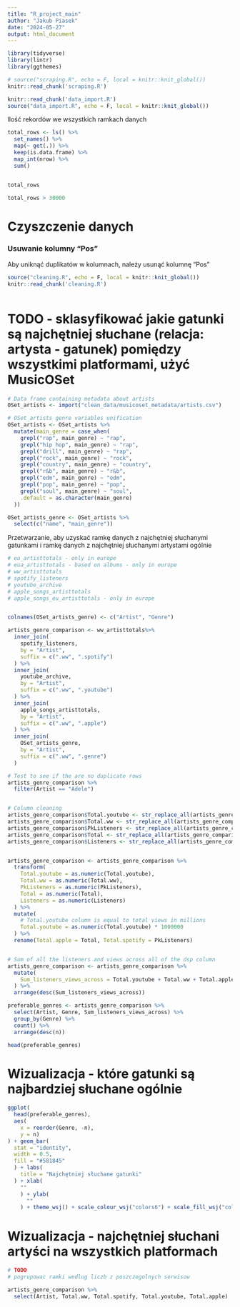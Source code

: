 ```yaml
---
title: "R_project_main"
author: "Jakub Piasek"
date: "2024-05-27"
output: html_document
---
```



```r
library(tidyverse)
library(lintr)
library(ggthemes)

# source("scraping.R", echo = F, local = knitr::knit_global())
knitr::read_chunk('scraping.R')
```

<!--
```r

```
-->

<!--
```r
knitr::read_chunk('data_export.R')
source("data_export.R", echo = F, local = knitr::knit_global())
```
-->

```r
knitr::read_chunk('data_import.R')
source("data_import.R", echo = F, local = knitr::knit_global())
```


Ilość rekordów we wszystkich ramkach danych

```r
total_rows <- ls() %>%
  set_names() %>%
  map(~ get(.)) %>%
  keep(is.data.frame) %>%
  map_int(nrow) %>%
  sum()


total_rows

total_rows > 30000
```

# Czyszczenie danych

### Usuwanie kolumny "Pos"
Aby uniknąć duplikatów w kolumnach, należy usunąć kolumnę "Pos"

```r
source("cleaning.R", echo = F, local = knitr::knit_global())
knitr::read_chunk('cleaning.R')
```

```r

```


# TODO - sklasyfikować jakie gatunki są najchętniej słuchane (relacja: artysta - gatunek) pomiędzy wszystkimi platformami, użyć MusicOSet

```r
# Data frame containing metadata about artists
OSet_artists <- import("clean_data/musicoset_metadata/artists.csv")

# OSet_artists genre variables unification
OSet_artists <- OSet_artists %>%
  mutate(main_genre = case_when(
    grepl("rap", main_genre) ~ "rap",
    grepl("hip hop", main_genre) ~ "rap",
    grepl("drill", main_genre) ~ "rap",
    grepl("rock", main_genre) ~ "rock",
    grepl("country", main_genre) ~ "country",
    grepl("r&b", main_genre) ~ "r&b",
    grepl("edm", main_genre) ~ "edm",
    grepl("pop", main_genre) ~ "pop",
    grepl("soul", main_genre) ~ "soul",
    .default = as.character(main_genre)
  ))

OSet_artists_genre <- OSet_artists %>%
  select(c("name", "main_genre"))

```



Przetwarzanie, aby uzyskać ramkę danych z najchętniej słuchanymi gatunkami i ramkę danych z najchętniej słuchanymi artystami ogólnie
```r
# eu_artisttotals - only in europe
# eua_artisttotals - based on albums - only in europe
# ww_artisttotals
# spotify_listeners
# youtube_archive
# apple_songs_artisttotals
# apple_songs_eu_artisttotals - only in europe


colnames(OSet_artists_genre) <- c("Artist", "Genre")

artists_genre_comparison <- ww_artisttotals%>%
  inner_join(
    spotify_listeners,
    by = "Artist",
    suffix = c(".ww", ".spotify")
  ) %>%
  inner_join(
    youtube_archive,
    by = "Artist",
    suffix = c(".ww", ".youtube")
  ) %>%
  inner_join(
    apple_songs_artisttotals,
    by = "Artist",
    suffix = c(".ww", ".apple")
  ) %>%
  inner_join(
    OSet_artists_genre,
    by = "Artist",
    suffix = c(".ww", ".genre")
  )

# Test to see if the are no duplicate rows
artists_genre_comparison %>%
  filter(Artist == "Adele")


# Column cleaning
artists_genre_comparison$Total.youtube <- str_replace_all(artists_genre_comparison$Total.youtube, ",","")
artists_genre_comparison$Total.ww <- str_replace_all(artists_genre_comparison$Total.ww, ",", "")
artists_genre_comparison$PkListeners <- str_replace_all(artists_genre_comparison$PkListeners, ",", "")
artists_genre_comparison$Total <- str_replace_all(artists_genre_comparison$Total, ",", "")
artists_genre_comparison$Listeners <- str_replace_all(artists_genre_comparison$Listeners , ",", "")


artists_genre_comparison <- artists_genre_comparison %>%
  transform(
    Total.youtube = as.numeric(Total.youtube),
    Total.ww = as.numeric(Total.ww),
    PkListeners = as.numeric(PkListeners),
    Total = as.numeric(Total),
    Listeners = as.numeric(Listeners)
  ) %>%
  mutate(
    # Total.youtube column is equal to total views in millions
    Total.youtube = as.numeric(Total.youtube) * 1000000
  ) %>%
  rename(Total.apple = Total, Total.spotify = PkListeners)


# Sum of all the listeners and views across all of the dsp column
artists_genre_comparison <- artists_genre_comparison %>%
  mutate(
    Sum_listeners_views_across = Total.youtube + Total.ww + Total.apple + Total.spotify
  ) %>%
  arrange(desc(Sum_listeners_views_across))

```
```r
preferable_genres <- artists_genre_comparison %>%
  select(Artist, Genre, Sum_listeners_views_across) %>%
  group_by(Genre) %>%
  count() %>%
  arrange(desc(n))

head(preferable_genres)

```

# Wizualizacja - które gatunki są najbardziej słuchane ogólnie
```r
ggplot(
  head(preferable_genres),
  aes(
    x = reorder(Genre, -n),
    y = n)
) + geom_bar(
  stat = "identity",
  width = 0.5,
  fill = "#581845"
  ) + labs(
    title = "Najchętniej słuchane gatunki"
  ) + xlab(
    ""
    ) + ylab(
      ""
    ) + theme_wsj() + scale_colour_wsj("colors6") + scale_fill_wsj("colors6")
```

# Wizualizacja - najchętniej słuchani artyści na wszystkich platformach
```r
# TODO
# pogrupowac ramki wedlug liczb z poszczegolnych serwisow

artists_genre_comparison %>%
  select(Artist, Total.ww, Total.spotify, Total.youtube, Total.apple)

```

